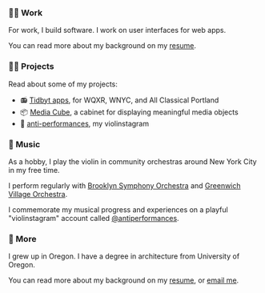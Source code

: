 
<Greeting />
<PhotoOfMe />

### 👨‍💻 Work

For work, I build software. I work on user interfaces for web apps.

You can read more about my background on my [resume](/resume).

### 🏄‍♂️ Projects

Read about some of my projects:

- 📻 [Tidbyt apps](/projects/tidbyt), for WQXR, WNYC, and All Classical Portland
- 📦 [Media Cube](/projects/media-cube), a cabinet for displaying meaningful media objects
- 🎻 [anti-performances](https://instagram.com/antiperformances), my violinstagram

### 🎻 Music

As a hobby, I play the violin in community orchestras around New York City in my free time.

I perform regularly with [Brooklyn Symphony Orchestra](https://brooklynsymphonyorchestra.org) and [Greenwich Village Orchestra](https://gvo.org).

I commemorate my musical progress and experiences on a playful "violinstagram" account called [@antiperformances](https://instagram.com/antiperformances).

### 💬 More

I grew up in Oregon. I have a degree in architecture from University of Oregon.

You can read more about my background on my [resume](/resume), or [email me](mailto:hi@andrewwestling.com).
